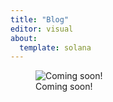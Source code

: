 ```yaml
---
title: "Blog"
editor: visual
about: 
  template: solana
---
```


![Coming soon!](www/gatorron.jpeg){.fixed-left}
